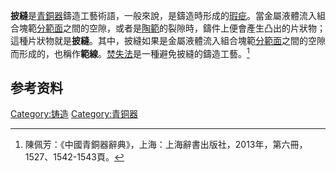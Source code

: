 '''披縫'''是[[青銅器|青銅器]]鑄造工藝術語，一般來說，是鑄造時形成的[[瑕疵|瑕疵]]。當金屬液體流入組合塊範[[分範面|分範面]]之間的空隙，或者是[[陶範|陶範]]的裂隙時，鑄件上便會產生凸出的片狀物；這種片狀物就是'''披縫'''。其中，披縫如果是金屬液體流入組合塊範[[分範面|分範面]]之間的空隙而形成的，也稱作'''範線'''。[[焚失法|焚失法]]是一種避免披縫的鑄造工藝。<ref>陳佩芳：《中國青銅器辭典》，上海：上海辭書出版社，2013年，第六冊，1527、1542-1543頁。</ref>

== 参考资料 ==
{{reflist}}
{{青銅器工藝}}

[[Category:铸造|Category:铸造]]
[[Category:青铜器|Category:青铜器]]
{{金屬加工小作品}}